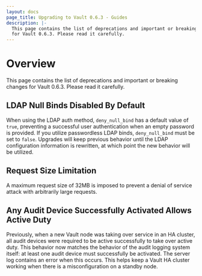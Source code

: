 ```yaml
---
layout: docs
page_title: Upgrading to Vault 0.6.3 - Guides
description: |-
  This page contains the list of deprecations and important or breaking changes
  for Vault 0.6.3. Please read it carefully.
---
```


# Overview

This page contains the list of deprecations and important or breaking changes
for Vault 0.6.3. Please read it carefully.

## LDAP Null Binds Disabled By Default

When using the LDAP auth method, `deny_null_bind` has a default value of
`true`, preventing a successful user authentication when an empty password
is provided. If you utilize passwordless LDAP binds, `deny_null_bind` must
be set to `false`. Upgrades will keep previous behavior until the LDAP
configuration information is rewritten, at which point the new behavior
will be utilized.

## Request Size Limitation

A maximum request size of 32MB is imposed to prevent a denial of service attack
with arbitrarily large requests.

## Any Audit Device Successfully Activated Allows Active Duty

Previously, when a new Vault node was taking over service in an HA cluster, all
audit devices were required to be active successfully to take over active
duty. This behavior now matches the behavior of the audit logging system
itself: at least one audit device must successfully be activated. The server
log contains an error when this occurs. This helps keep a Vault HA cluster
working when there is a misconfiguration on a standby node.
